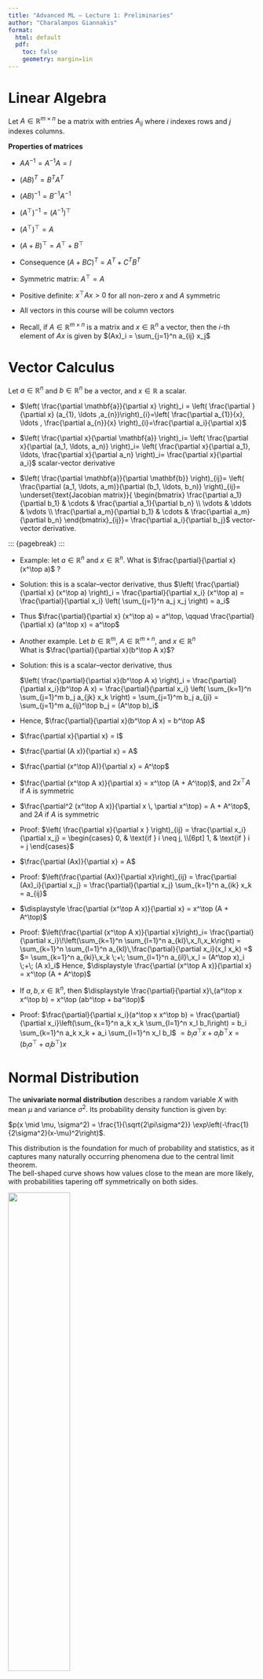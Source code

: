 ```yaml
---
title: "Advanced ML — Lecture 1: Preliminaries"
author: "Charalampos Giannakis"
format:
  html: default
  pdf:
    toc: false
    geometry: margin=1in
---
```

# Linear Algebra

Let $A\in \mathbb{R}^{m\times n}$ be a matrix with entries $A_{ij}$ where $i$ indexes rows and $j$ indexes columns.

**Properties of matrices**

- $AA^{-1}=A^{-1}A=I$

- $(AB)^{T}=B^{T}A^{T}$

- $(AB)^{-1} = B^{-1} A^{-1}$ 

- $(A^{\top})^{-1} = (A^{-1})^{\top}$

- $(A^{\top})^{\top} = A$

- $(A + B)^{\top} = A^{\top} + B^{\top}$

- Consequence $(A+BC)^{T}=A^{T}+C^{T}B^{T}$

- Symmetric matrix: $A^{\top} = A$

- Positive definite: $x^{\top} A x > 0$ for all non-zero $x$ and $A$ symmetric

- All vectors in this course will be column vectors

- Recall, if $A \in \mathbb{R}^{m \times n}$ is a matrix and $x \in \mathbb{R}^n$ a vector,  then the $i$-th element of $Ax$ is given by $(Ax)_i = \sum_{j=1}^n a_{ij} x_j$

# Vector Calculus

Let $a \in \mathbb{R}^n$ and $b \in \mathbb{R}^n$ be a vector, and $x \in \mathbb{R}$ a scalar.  

- $\left( \frac{\partial \mathbf{a}}{\partial x} \right)_i = \left( \frac{\partial }{\partial x} (a_{1}, \ldots ,a_{n})\right)_{i}=\left( \frac{\partial a_{1}}{x}, \ldots , \frac{\partial a_{n}}{x} \right)_{i}=\frac{\partial a_i}{\partial x}$

- $\left( \frac{\partial x}{\partial \mathbf{a}} \right)_i= \left( \frac{\partial x}{\partial (a_1, \ldots, a_n)} \right)_i= \left( \frac{\partial x}{\partial a_1}, \ldots, \frac{\partial x}{\partial a_n} \right)_i= \frac{\partial x}{\partial a_i}$ scalar-vector derivative

- $\left( \frac{\partial \mathbf{a}}{\partial \mathbf{b}} \right)_{ij}= \left( \frac{\partial (a_1, \ldots, a_m)}{\partial (b_1, \ldots, b_n)} \right)_{ij}= \underset{\text{Jacobian matrix}}{ \begin{bmatrix} \frac{\partial a_1}{\partial b_1} & \cdots & \frac{\partial a_1}{\partial b_n} \\ \vdots & \ddots & \vdots \\ \frac{\partial a_m}{\partial b_1} & \cdots & \frac{\partial a_m}{\partial b_n} \end{bmatrix}_{ij}}= \frac{\partial a_i}{\partial b_j}$ vector-vector derivative. 

::: {pagebreak} :::

- Example: let $a \in \mathbb{R}^n$ and $x \in \mathbb{R}^n$. 
What is $\frac{\partial}{\partial x} (x^\top a)$ ?

- Solution: this is a scalar–vector derivative, thus $\left( \frac{\partial}{\partial x} (x^\top a) \right)_i = \frac{\partial}{\partial x_i} (x^\top a) = \frac{\partial}{\partial x_i} \left( \sum_{j=1}^n a_j x_j \right) = a_i$

- Thus $\frac{\partial}{\partial x} (x^\top a) = a^\top, \qquad \frac{\partial}{\partial x} (a^\top x) = a^\top$

- Another example. Let $b \in \mathbb{R}^m$, $A \in \mathbb{R}^{m \times n}$, and $x \in \mathbb{R}^n$  
  What is $\frac{\partial}{\partial x}(b^\top A x)$?

- Solution: this is a scalar–vector derivative, thus  

  $\left( \frac{\partial}{\partial x}(b^\top A x) \right)_i 
  = \frac{\partial}{\partial x_i}(b^\top A x) 
  = \frac{\partial}{\partial x_i} \left( \sum_{k=1}^n \sum_{j=1}^m b_j a_{jk} x_k \right) 
  = \sum_{j=1}^m b_j a_{ji} 
  = \sum_{j=1}^m a_{ij}^\top b_j 
  = (A^\top b)_i$

- Hence, $\frac{\partial}{\partial x}(b^\top A x) = b^\top A$

- $\frac{\partial x}{\partial x} = I$

- $\frac{\partial (A x)}{\partial x} = A$

- $\frac{\partial (x^\top A)}{\partial x} = A^\top$

- $\frac{\partial (x^\top A x)}{\partial x} = x^\top (A + A^\top)$, and $2 x^\top A$ if $A$ is symmetric

- $\frac{\partial^2 (x^\top A x)}{\partial x \, \partial x^\top} = A + A^\top$, and $2A$ if $A$ is symmetric

- Proof:  $\left( \frac{\partial x}{\partial x } \right)_{ij} = \frac{\partial x_i}{\partial x_j} = \begin{cases} 0, & \text{if } i \neq j, \\[6pt] 1, & \text{if } i = j \end{cases}$

- $\frac{\partial (Ax)}{\partial x} = A$

- Proof:  $\left(\frac{\partial (Ax)}{\partial x}\right)_{ij} = \frac{\partial (Ax)_i}{\partial x_j} = \frac{\partial}{\partial x_j} \sum_{k=1}^n a_{ik} x_k = a_{ij}$

- $\displaystyle \frac{\partial (x^\top A x)}{\partial x} = x^\top (A + A^\top)$

- Proof:  $\left(\frac{\partial (x^\top A x)}{\partial x}\right)_i= \frac{\partial}{\partial x_i}\!\left(\sum_{k=1}^n \sum_{l=1}^n a_{kl}\,x_l\,x_k\right) = \sum_{k=1}^n \sum_{l=1}^n a_{kl}\,\frac{\partial}{\partial x_i}(x_l x_k) =$  
  $= \sum_{k=1}^n a_{ki}\,x_k \;+\; \sum_{l=1}^n a_{il}\,x_l = (A^\top x)_i \;+\; (A x)_i$ 
  Hence,  $\displaystyle \frac{\partial (x^\top A x)}{\partial x} = x^\top (A + A^\top)$

- If $a, b, x \in \mathbb{R}^n$, then $\displaystyle \frac{\partial}{\partial x}\,(a^\top x x^\top b) = x^\top (ab^\top + ba^\top)$

- Proof: $\frac{\partial}{\partial x_i}(a^\top x x^\top b) = \frac{\partial}{\partial x_i}\left(\sum_{k=1}^n a_k x_k \sum_{l=1}^n x_l b_l\right) = b_i \sum_{k=1}^n a_k x_k + a_i \sum_{l=1}^n x_l b_l$ 
$= b_i a^\top x + a_i b^\top x = (b_i a^\top + a_i b^\top)x$

# Normal Distribution

The **univariate normal distribution** describes a random variable $X$ with mean $\mu$ and variance $\sigma^2$. Its probability density function is given by:

$p(x \mid \mu, \sigma^2) = \frac{1}{\sqrt{2\pi\sigma^2}} \exp\left(-\frac{1}{2\sigma^2}(x-\mu)^2\right)$.

This distribution is the foundation for much of probability and statistics, as it captures many naturally occurring phenomena due to the central limit theorem.  
The bell-shaped curve shows how values close to the mean are more likely, with probabilities tapering off symmetrically on both sides.

![ ](figures/univariate_normal.png){width=50%}

### Moments of the univariate normal

Let $X \sim \mathcal N(\mu,\sigma^2)$ with pdf $p(x)=\mathcal N(x\mid \mu,\sigma^2)$.
Its first two moments and variance are

- $\mathbb E[X]=\mu$
- $\mathbb E[X^2]=\mu^2+\sigma^2$
- $\mathrm{Var}[X]=\mathbb E[X^2]-\mathbb E[X]^2=\sigma^2$

**Mean.**

$$
\mathbb E[X]
= \int_{-\infty}^{\infty} x\,p(x)\,dx
= \int_{-\infty}^{\infty} x \frac{1}{\sqrt{2\pi \sigma^2}}
  \exp\!\left(-\frac{1}{2\sigma^2} (x-\mu)^2\right)\,dx .
$$

Change variables $y=\dfrac{x-\mu}{\sigma}$ (so $x=\mu+\sigma y$ and $dx=\sigma\,dy$):

$$
\mathbb E[X]
= \int_{-\infty}^{\infty} (\mu+\sigma y)\,\phi(y)\,dy
= \mu \underbrace{\int_{-\infty}^{\infty}\phi(y)\,dy}_{=1}
  \;+\; \sigma \underbrace{\int_{-\infty}^{\infty} y\,\phi(y)\,dy}_{=0}
= \mu .
$$

Here 
$$
\phi(y) = \frac{1}{\sqrt{2\pi}} \exp\!\left(-\frac{y^2}{2}\right),
$$
which is the standard normal density.  
Thus,
$$
\int_{-\infty}^\infty \phi(y)\,dy = 1
\quad\text{and}\quad
\int_{-\infty}^\infty y\phi(y)\,dy = 0
$$
since $\phi(y)$ is even and $y\phi (y)$ is an odd function.

---

**Second moment.**

$$
\mathbb E[X^2]
= \int_{-\infty}^{\infty} x^2\,p(x)\,dx
= \int_{-\infty}^{\infty} (\mu+\sigma y)^2\,\phi(y)\,dy
= \mu^2 \!\!\underbrace{\int \phi}_{=1}
+ 2\mu\sigma \!\!\underbrace{\int y\phi}_{=0}
+ \sigma^2 \!\!\int_{-\infty}^{\infty} y^2 \phi(y)\,dy.
$$

It remains to show $\displaystyle \int_{-\infty}^{\infty} y^2 \phi(y)\,dy = 1$.

---

**Auxiliary integral** $\displaystyle \int y^2 \phi(y)\,dy$.

Write it without the $1/\sqrt{2\pi}$ factor, then put the factor back:

$$
\int_{-\infty}^{\infty} y^2 \phi(y)\,dy
= \frac{1}{\sqrt{2\pi}}\int_{-\infty}^{\infty} y^2 e^{-y^2/2}\,dy .
$$

Integration by parts with $u=y$ and $dv=y e^{-y^2/2}dy$ gives
$v=-e^{-y^2/2}$ and $du=dy$, hence

$$
\int_{-\infty}^{\infty} y^2 e^{-y^2/2}\,dy
= \Big[-y e^{-y^2/2}\Big]_{-\infty}^{\infty}
  + \int_{-\infty}^{\infty} e^{-y^2/2}\,dy
= 0 + \sqrt{2\pi}.
$$

Therefore
$$
\int_{-\infty}^{\infty} y^2 \phi(y)\,dy
= \frac{1}{\sqrt{2\pi}}\cdot \sqrt{2\pi} = 1.
$$

Putting this into the second-moment expression:

$$
\mathbb E[X^2] = \mu^2 + \sigma^2.
$$

---

**Variance.**

$$
\mathrm{Var}[X] = \mathbb E[X^2] - \big(\mathbb E[X]\big)^2
= (\mu^2+\sigma^2) - \mu^2 = \sigma^2.
$$


### Illustration of univariate normal distributions

![ ](figures/3_univariate_normal.png){width=50%}

The figure shows three different univariate normal distributions, each with
different mean and variance. We observe that:

- The **blue curve** $\mathcal N(0,1)$ is the standard normal: centered at $0$
  with unit variance, giving a moderate spread.  
- The **orange curve** $\mathcal N(2,3)$ has a larger variance. Its peak is
  flatter, and the distribution is spread more widely, reflecting greater
  uncertainty. The mean is shifted to $2$, so the entire distribution is
  displaced to the right.  
- The **green curve** $\mathcal N(0,0.2)$ has a much smaller variance. It is
  sharply peaked around $0$, reflecting low variability.  

This comparison highlights the distinct roles of the mean $\mu$ (shifting the
center of the distribution) and the variance $\sigma^2$ (controlling the
spread).

### Multivariate Normal Distribution

The **multivariate normal distribution** generalizes the univariate normal
distribution to $D$ dimensions. Its probability density function is given by:

$$
\mathcal{N}(x \mid \mu, \Sigma) =
\frac{1}{(2\pi)^{D/2}} \frac{1}{|\Sigma|^{1/2}}
\exp\left\{ -\tfrac{1}{2}(x - \mu)^\top \Sigma^{-1} (x - \mu) \right\},
$$

where:  

- $\mu$ is a $D$-dimensional **mean vector**, indicating the central location of
  the distribution.  
- $\Sigma$ is a $D \times D$ **covariance matrix**, which must be symmetric and
  positive definite. It encodes the variances of individual dimensions along the
  diagonal, and covariances between dimensions in the off-diagonal entries.  
- $|\Sigma|$ denotes the **determinant of $\Sigma$**, which measures the volume
  scaling of the distribution.  

---

📌 **Comment:**  
The covariance matrix $\Sigma$ not only determines the spread of the distribution
but also encodes correlations between variables. When $\Sigma$ is diagonal, the
variables are independent, and the distribution reduces to a product of
independent univariate Gaussians. When off-diagonal terms are present, the shape
becomes elliptical, reflecting correlations.

### Bivariate Normal Examples

To visualize the role of the covariance matrix $\Sigma$, consider the case of a 
**bivariate normal \mbox{distribution}**.  

- When the covariance matrix is diagonal with no correlation, the variables are
  independent:

  $$
  \mathcal{N}\!\left(\begin{bmatrix} 0 \\ 0 \end{bmatrix}, 
  \begin{bmatrix} 1 & 0 \\ 0 & 1 \end{bmatrix}\right)
  $$

  The distribution is circular and symmetric, meaning $x_1$ and $x_2$ vary
  independently.

- When the covariance matrix has strong off-diagonal terms, the variables are
  correlated:

  $$
  \mathcal{N}\!\left(\begin{bmatrix} 0 \\ 1 \end{bmatrix}, 
  \begin{bmatrix} 1 & 0.8 \\ 0.8 & 1 \end{bmatrix}\right)
  $$

  Here, the contours of the distribution become **elliptical**, indicating a
  linear relationship between $x_1$ and $x_2$.  

---

![](figures/bivariate_normal_ind_corr.png){width="50%"}

📌 **Comment:**  
This highlights how the covariance matrix $\Sigma$ shapes the distribution.  
- The **diagonal entries** control the spread (variance) of each variable.  
- The **off-diagonal entries** introduce correlation, tilting and stretching the
  distribution along certain directions.  